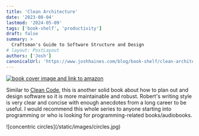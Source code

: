 ```yaml
---
title: 'Clean Architecture'
date: '2023-08-04'
lastmod: '2024-05-09'
tags: ['book-shelf', 'productivity']
draft: false
summary: >
  Craftsman's Guide to Software Structure and Design
# layout: PostLayout
authors: ['Josh']
canonicalUrl: 'https://www.joshhaines.com/blog/book-shelf/clean-architecture'
---
```


<div className="mx-auto w-1/3">
  <a href="https://www.amazon.com/Clean-Architecture-Craftsmans-Software-Structure/dp/B08X8H5G2J">
    <img
      alt="book cover image and link to amazon"
      src="https://m.media-amazon.com/images/I/51ev4PLtsML.jpg"
    />
  </a>
</div>

Similar to [Clean Code](/blog/book-shelf/clean-code),
this is another solid book about how to plan out and design software so it is more maintainable and robust.
Robert's writing style is very clear and concise with enough anecdotes from a long career to be useful.
I would recommend this whole series to anyone starting into programming
or who is looking for programming-related books/audiobooks.

<div className="-mx-2 flex flex-wrap justify-center overflow-hidden xl:-mx-2">
  <div className="my-1 w-full overflow-hidden px-2 xl:my-1 xl:w-1/2 xl:px-2">
    ![concentric circles](/static/images/circles.jpg)
  </div>
</div>
